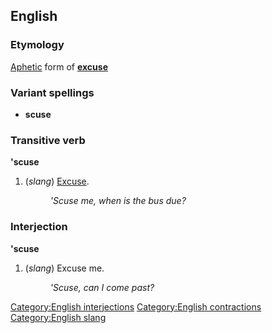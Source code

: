 ==English==
===Etymology===
[[Aphetic]] form of '''[[excuse]]'''

===Variant spellings===
*'''scuse'''

===Transitive verb===
''' 'scuse'''

#(''slang'') [[Excuse]].
#:'' 'Scuse me, when is the bus due?''

===Interjection===
''' 'scuse'''

#(''slang'') Excuse me.
#:'' 'Scuse, can I come past?''


[[Category:English interjections]]
[[Category:English contractions]]
[[Category:English slang]]